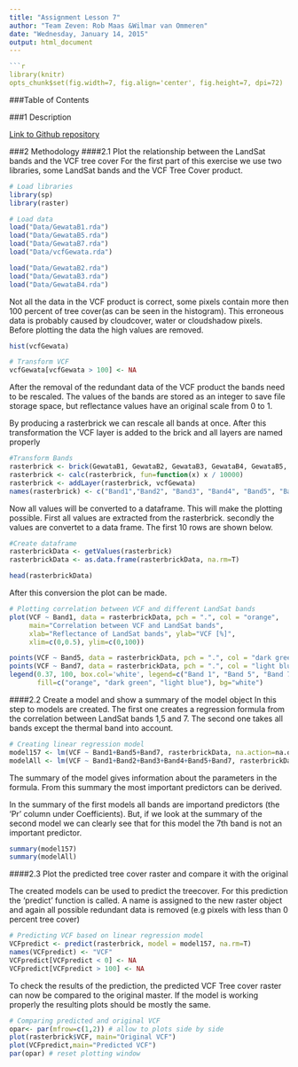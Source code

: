 ```yaml
---
title: "Assignment Lesson 7"
author: "Team Zeven: Rob Maas &Wilmar van Ommeren"
date: "Wednesday, January 14, 2015"
output: html_document
---
```


```r
```r
library(knitr)
opts_chunk$set(fig.width=7, fig.align='center', fig.height=7, dpi=72)
```
###Table of Contents

###1 Description

[Link to Github repository](https://github.com/Boonalds/Lesson7_TeamZeven.git)

###2 Methodology
####2.1 Plot the relationship between the LandSat bands and the VCF tree cover
For the first part of this exercise we use two libraries, some LandSat
bands and the VCF Tree Cover product.

```r
# Load libraries
library(sp) 
library(raster)

# Load data
load("Data/GewataB1.rda")
load("Data/GewataB5.rda")
load("Data/GewataB7.rda")
load("Data/vcfGewata.rda")
```

```r
load("Data/GewataB2.rda")
load("Data/GewataB3.rda")
load("Data/GewataB4.rda")
```

Not all the data in the VCF product is correct, some pixels contain more then 100 percent of tree cover(as can be seen in the histogram). This erroneous data is probably  caused by cloudcover, water or cloudshadow pixels. Before plotting the data the high values are removed.

```r
hist(vcfGewata)
```


```r
# Transform VCF
vcfGewata[vcfGewata > 100] <- NA
```

After the removal of the redundant data of the VCF product the bands need to be rescaled. The values of the bands are stored as an integer to save file storage space, but reflectance values have an original scale from 0 to 1.

By producing a rasterbrick we can rescale all bands at once. After this transformation the VCF layer is added to the brick and all layers are named properly


```r
#Transform Bands
rasterbrick <- brick(GewataB1, GewataB2, GewataB3, GewataB4, GewataB5, GewataB7)
rasterbrick <- calc(rasterbrick, fun=function(x) x / 10000)
rasterbrick <- addLayer(rasterbrick, vcfGewata)
names(rasterbrick) <- c("Band1","Band2", "Band3", "Band4", "Band5", "Band7", "VCF")

```

Now all values will be converted to a dataframe. This will make the plotting possible. First all values are extracted from the rasterbrick. secondly the values are convertet to a data frame. The first 10 rows are shown below.

```r
#Create dataframe
rasterbrickData <- getValues(rasterbrick)
rasterbrickData <- as.data.frame(rasterbrickData, na.rm=T)
```

```r
head(rasterbrickData)
```

After this conversion the plot can be made.

```r
# Plotting correlation between VCF and different LandSat bands
plot(VCF ~ Band1, data = rasterbrickData, pch = ".", col = "orange", 
     main="Correlation between VCF and LandSat bands", 
     xlab="Reflectance of LandSat bands", ylab="VCF [%]", 
     xlim=c(0,0.5), ylim=c(0,100))

points(VCF ~ Band5, data = rasterbrickData, pch = ".", col = "dark green")
points(VCF ~ Band7, data = rasterbrickData, pch = ".", col = "light blue")
legend(0.37, 100, box.col='white', legend=c("Band 1", "Band 5", "Band 7"),
       fill=c("orange", "dark green", "light blue"), bg="white")
```

####2.2 Create a model and show a summary of the model object
In this step to models are created. The first one creates a regression formula from the correlation between LandSat bands 1,5 and 7. The second one takes all bands except the thermal band into account.

```r
# Creating linear regression model
model157 <- lm(VCF ~ Band1+Band5+Band7, rasterbrickData, na.action=na.omit)
modelAll <- lm(VCF ~ Band1+Band2+Band3+Band4+Band5+Band7, rasterbrickData, na.action=na.omit)
```

The summary of the model gives information about the parameters in the formula. From this summary the most important predictors can be derived.

In the summary of the first models all bands are importand predictors (the 'Pr' column under Coefficients). But, if we look at the summary of the second model we can clearly see that for this model the 7th band is not an important predictor.

```r
summary(model157)
summary(modelAll)
```

####2.3 Plot the predicted tree cover raster and compare it with the original

The created models can be used to predict the treecover. For this prediction the 'predict' function is called. A name is assigned to the new raster object and again all possible redundant data is removed (e.g pixels with less than 0 percent tree cover)

```r
# Predicting VCF based on linear regression model
VCFpredict <- predict(rasterbrick, model = model157, na.rm=T)
names(VCFpredict) <- "VCF"
VCFpredict[VCFpredict < 0] <- NA
VCFpredict[VCFpredict > 100] <- NA
```

To check the results of the prediction, the predicted VCF Tree cover raster can now be compared to the original master. If the model is working properly the resulting plots should be mostly the same.

```r
# Comparing predicted and original VCF
opar<- par(mfrow=c(1,2)) # allow to plots side by side
plot(rasterbrick$VCF, main="Original VCF")
plot(VCFpredict,main="Predicted VCF")
par(opar) # reset plotting window
```

